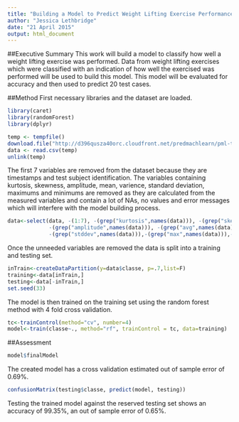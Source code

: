 ```yaml
---
title: "Building a Model to Predict Weight Lifting Exercise Performance"
author: "Jessica Lethbridge"
date: "21 April 2015"
output: html_document
---
```

##Executive Summary
This work will build a model to classify how well a weight lifting exercise was performed. Data from weight lifting exercises which were classified with an indication of how well the exercised was performed will be used to build this model. This model will be evaluated for accuracy and then used to predict 20 test cases. 


##Method
First necessary libraries and the dataset are loaded.

```r
library(caret)
library(randomForest)
library(dplyr)
```

```r
temp <- tempfile()
download.file("http://d396qusza40orc.cloudfront.net/predmachlearn/pml-training.csv",temp)
data <- read.csv(temp)
unlink(temp)
```

The first 7 variables are removed from the dataset because they are timestamps and test subject identification. The variables containing kurtosis, skewness, amplitude, mean, varience, standard deviation, maximums and minimums are removed as they are calculated from the measured variables and contain a lot of NAs, no values and error messages which will interfere with the model building process. 

```r
data<-select(data, -(1:7), -(grep("kurtosis",names(data))), -(grep("skewness",names(data))), 
             -(grep("amplitude",names(data))), -(grep("avg",names(data))),-(grep("var",names(data))),
             -(grep("stddev",names(data))),-(grep("max",names(data))),-(grep("min",names(data))))
```

Once the unneeded variables are removed the data is split into a training and testing set.

```r
inTrain<-createDataPartition(y=data$classe, p=.7,list=F)
training<-data[inTrain,]
testing<-data[-inTrain,]
set.seed(33)
```

The model is then trained on the training set using the random forest method with 4 fold cross validation. 

```r
tc<-trainControl(method="cv", number=4)
model<-train(classe~., method="rf", trainControl = tc, data=training)
```

##Assessment
```r
model$finalModel
```

The created model has a cross validation estimated out of sample error of 0.69%. 

```r
confusionMatrix(testing$classe, predict(model, testing))
```

Testing the trained model against the reserved testing set shows an accuracy of 99.35%, an out of sample error of 0.65%. 
